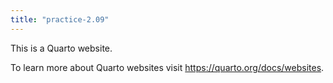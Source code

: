 ```yaml
---
title: "practice-2.09"
---
```


This is a Quarto website.

To learn more about Quarto websites visit <https://quarto.org/docs/websites>.
